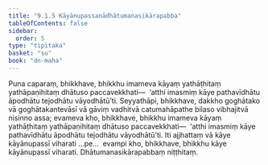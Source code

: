 ```yaml
---
title: "9.1.5 Kāyānupassanādhātumanasikārapabba"
tableOfContents: false
sidebar:
  order: 5
type: "tipitaka"
basket: "su"
book: "dn-maha"
---
```



<DynamicBreadcrumb />

<Division number="378" book="dn-maha" bookNo="7" page="234">

<Paragraph number="963" book="dn-maha">
Puna caparaṃ, bhikkhave, bhikkhu imameva kāyaṃ yathāṭhitaṃ yathāpaṇihitaṃ dhātuso paccavekkhati—  ‘atthi imasmiṃ kāye pathavīdhātu āpodhātu tejodhātu vāyodhātū’ti.
</Paragraph>

<Paragraph number="964" book="dn-maha">
Seyyathāpi, bhikkhave, dakkho goghātako vā goghātakantevāsī vā gāviṃ vadhitvā catumahāpathe bilaso vibhajitvā nisinno assa; evameva kho, bhikkhave, bhikkhu imameva kāyaṃ yathāṭhitaṃ yathāpaṇihitaṃ dhātuso paccavekkhati—  ‘atthi imasmiṃ kāye pathavīdhātu āpodhātu tejodhātu vāyodhātū’ti.
</Paragraph>

<Paragraph number="965" book="dn-maha">
Iti ajjhattaṃ vā kāye kāyānupassī viharati …pe…  evampi kho, bhikkhave, bhikkhu kāye kāyānupassī viharati.

</Paragraph>
</Division>

<Paragraph number="966" type="center" book="dn-maha">
Dhātumanasikārapabbaṃ niṭṭhitaṃ.
</Paragraph>